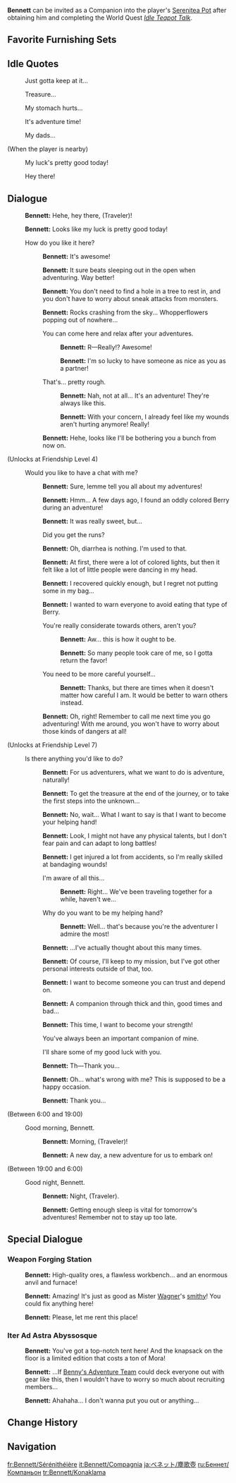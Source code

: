 {{CharacterTabs}}
{{Furnishing Infobox
|title          = Bennett
|id             = 368120
|image          = Character Bennett Thumb.png
|category       = Companion
|subcategory    = Companion
|quality        = 4
|adeptal_energy = 300
|load           = 1200
|description    = Character In-Residence
}}
'''Bennett''' can be invited as a Companion into the player's [[Serenitea Pot]] after obtaining him and completing the World Quest ''[[Idle Teapot Talk]]''.

==Favorite Furnishing Sets==
{{HousingCompanion|favorite}}
{{Companion Favor Table}}

==Idle Quotes==
{{Dialogue start}}
: {{DIcon|Idle}} Just gotta keep at it...
: {{DIcon|Idle}} Treasure...
: {{DIcon|Idle}} My stomach hurts...
: {{DIcon|Idle}} It's adventure time!
: {{DIcon|Idle}} My dads...

;(When the player is nearby)
: {{DIcon|Idle}} My luck's pretty good today!
: {{DIcon|Idle}} Hey there!
{{Dialogue end}}

==Dialogue==
{{Dialogue start}}
:{{A|vo bennett mimitomo hello 01.ogg}} '''Bennett:''' Hehe, hey there, (Traveler)!
:{{A|vo bennett mimitomo hello 02.ogg}} '''Bennett:''' Looks like my luck is pretty good today!
:{{DIcon}} How do you like it here?
::{{A|vo bennett mimitomo friendship1 01.ogg}} '''Bennett:''' It's awesome!
::{{A|vo bennett mimitomo friendship1 02.ogg}} '''Bennett:''' It sure beats sleeping out in the open when adventuring. Way better!
::{{A|vo bennett mimitomo friendship1 03.ogg}} '''Bennett:''' You don't need to find a hole in a tree to rest in, and you don't have to worry about sneak attacks from monsters.
::{{A|vo bennett mimitomo friendship1 04.ogg}} '''Bennett:''' Rocks crashing from the sky... Whopperflowers popping out of nowhere...
::{{DIcon}} You can come here and relax after your adventures.
:::{{A|vo bennett mimitomo friendship1 05a 1.ogg}} '''Bennett:''' R&mdash;Really!? Awesome!
:::{{A|vo bennett mimitomo friendship1 05a 2.ogg}} '''Bennett:''' I'm so lucky to have someone as nice as you as a partner!
::{{DIcon}} That's... pretty rough.
:::{{A|vo bennett mimitomo friendship1 05b 1.ogg}} '''Bennett:''' Nah, not at all... It's an adventure! They're always like this.
:::{{A|vo bennett mimitomo friendship1 05b 2.ogg}} '''Bennett:'''  With your concern, I already feel like my wounds aren't hurting anymore! Really!
::{{A|vo bennett mimitomo friendship1 06.ogg}} '''Bennett:''' Hehe, looks like I'll be bothering you a bunch from now on.
;(Unlocks at Friendship Level 4)
:{{DIcon}} Would you like to have a chat with me?
::{{A|vo bennett mimitomo friendship2 01.ogg}} '''Bennett:''' Sure, lemme tell you all about my adventures!
::{{A|vo bennett mimitomo friendship2 02.ogg}} '''Bennett:''' Hmm... A few days ago, I found an oddly colored Berry during an adventure!
::{{A|vo bennett mimitomo friendship2 03.ogg}} '''Bennett:''' It was really sweet, but...
::{{DIcon}} Did you get the runs?
::{{A|vo bennett mimitomo friendship2 04.ogg}} '''Bennett:''' Oh, diarrhea is nothing. I'm used to that.
::{{A|vo bennett mimitomo friendship2 05.ogg}} '''Bennett:''' At first, there were a lot of colored lights, but then it felt like a lot of little people were dancing in my head.
::{{A|vo bennett mimitomo friendship2 06.ogg}} '''Bennett:''' I recovered quickly enough, but I regret not putting some in my bag...
::{{A|vo bennett mimitomo friendship2 07.ogg}} '''Bennett:''' I wanted to warn everyone to avoid eating that type of Berry.
::{{DIcon}} You're really considerate towards others, aren't you?
:::{{A|vo bennett mimitomo friendship2 08a 1.ogg}} '''Bennett:''' Aw... this is how it ought to be.
:::{{A|vo bennett mimitomo friendship2 08a 2.ogg}} '''Bennett:''' So many people took care of me, so I gotta return the favor!
::{{DIcon}} You need to be more careful yourself...
:::{{A|vo bennett mimitomo friendship2 08b.ogg}} '''Bennett:''' Thanks, but there are times when it doesn't matter how careful I am. It would be better to warn others instead.
::{{A|vo bennett mimitomo friendship2 09.ogg}} '''Bennett:''' Oh, right! Remember to call me next time you go adventuring! With me around, you won't have to worry about those kinds of dangers at all!
;(Unlocks at Friendship Level 7)
:{{DIcon}} Is there anything you'd like to do?
::{{A|vo bennett mimitomo friendship3 01.ogg}} '''Bennett:''' For us adventurers, what we want to do is adventure, naturally!
::{{A|vo bennett mimitomo friendship3 02.ogg}} '''Bennett:''' To get the treasure at the end of the journey, or to take the first steps into the unknown...
::{{A|vo bennett mimitomo friendship3 03.ogg}} '''Bennett:''' No, wait... What I want to say is that I want to become your helping hand!
::{{A|vo bennett mimitomo friendship3 04.ogg}} '''Bennett:''' Look, I might not have any physical talents, but I don't fear pain and can adapt to long battles!
::{{A|vo bennett mimitomo friendship3 05.ogg}} '''Bennett:''' I get injured a lot from accidents, so I'm really skilled at bandaging wounds!
::{{DIcon}} I'm aware of all this...
:::{{A|vo bennett mimitomo friendship3 06a.ogg}} '''Bennett:''' Right... We've been traveling together for a while, haven't we...
::{{DIcon}} Why do you want to be my helping hand?
:::{{A|vo bennett mimitomo friendship3 06b.ogg}} '''Bennett:''' Well... that's because you're the adventurer I admire the most!
::{{A|vo bennett mimitomo friendship3 07.ogg}} '''Bennett:''' ...I've actually thought about this many times.
::{{A|vo bennett mimitomo friendship3 08.ogg}} '''Bennett:''' Of course, I'll keep to my mission, but I've got other personal interests outside of that, too.
::{{A|vo bennett mimitomo friendship3 09.ogg}} '''Bennett:''' I want to become someone you can trust and depend on.
::{{A|vo bennett mimitomo friendship3 10.ogg}} '''Bennett:''' A companion through thick and thin, good times and bad...
::{{A|vo bennett mimitomo friendship3 11.ogg}} '''Bennett:''' This time, I want to become your strength!
::{{DIcon}} You've always been an important companion of mine.
::{{DIcon}} I'll share some of my good luck with you.
::{{A|vo bennett mimitomo friendship3 12.ogg}} '''Bennett:''' Th&mdash;Thank you...
::{{A|vo bennett mimitomo friendship3 13.ogg}} '''Bennett:''' Oh... what's wrong with me? This is supposed to be a happy occasion.
::{{A|vo bennett mimitomo friendship3 14.ogg}} '''Bennett:''' Thank you...
;<nowiki>(Between 6:00 and 19:00)</nowiki>
:{{DIcon}} Good morning, Bennett.
::{{A|vo bennett mimitomo morning 01.ogg}} '''Bennett:''' Morning, (Traveler)!
::{{A|vo bennett mimitomo morning 02.ogg}} '''Bennett:''' A new day, a new adventure for us to embark on!
;<nowiki>(Between 19:00 and 6:00)</nowiki>
:{{DIcon}} Good night, Bennett.
::{{A|vo bennett mimitomo night 01.ogg}} '''Bennett:''' Night, (Traveler).
::{{A|vo bennett mimitomo night 02.ogg}} '''Bennett:''' Getting enough sleep is vital for tomorrow's adventures! Remember not to stay up too late.
{{Dialogue end}}

==Special Dialogue==
{{HousingCompanion|special}}

===Weapon Forging Station===
{{Dialogue start}}
:{{A|vo mimitomo md bennett blacksmith 01.ogg}} '''Bennett:''' High-quality ores, a flawless workbench... and an enormous anvil and furnace!
:{{A|vo mimitomo md bennett blacksmith 02.ogg}} '''Bennett:''' Amazing! It's just as good as Mister [[Wagner]]'s [[Schulz's Blacksmith|smithy]]! You could fix anything here!
:{{A|vo mimitomo md bennett blacksmith 03.ogg}} '''Bennett:''' Please, let me rent this place!
{{Dialogue end}}

===Iter Ad Astra Abyssosque===
{{Dialogue start}}
:{{A|vo mimitomo md bennett adventure 01.ogg}} '''Bennett:''' You've got a top-notch tent here! And the knapsack on the floor is a limited edition that costs a ton of Mora!
:{{A|vo mimitomo md bennett adventure 02.ogg}} '''Bennett:''' ...If [[Benny's Adventure Team]] could deck everyone out with gear like this, then I wouldn't have to worry so much about recruiting members...
:{{A|vo mimitomo md bennett adventure 03.ogg}} '''Bennett:'''  Ahahaha... I don't wanna put you out or anything...
{{Dialogue end}}

==Change History==
{{Change History|1.6}}

==Navigation==
{{Furnishing Navbox/Living|Companion}}

[[fr:Bennett/Sérénithéière]]
[[it:Bennett/Compagnia]]
[[ja:ベネット/塵歌壺]]
[[ru:Беннет/Компаньон]]
[[tr:Bennett/Konaklama]]